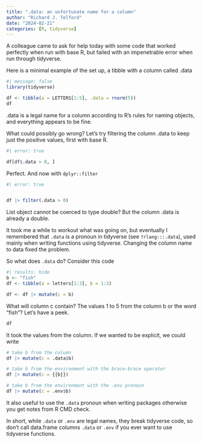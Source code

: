 ```yaml
---
title: ".data: an unfortunate name for a column"
author: "Richard J. Telford"
date: "2024-02-21"
categories: [R, tidyverse]
---
```


A colleague came to ask for help today with some code that worked perfectly when run with base R, but failed with an impenetrable error when run through tidyverse.

Here is a minimal example of the set up, a tibble with a column called .data

```r
#| message: false
library(tidyverse)

df <- tibble(a = LETTERS[1:5], .data = rnorm(5))
df
```

.data is a legal name for a column according to R's rules for naming objects, and everything appears to be fine.

What could possibly go wrong?
Let's try filtering the column .data to keep just the positive values, first with base R.

```r
#| error: true

df[df$.data > 0, ]
```

Perfect.
And now with `dplyr::filter`

```r
#| error: true


df |> filter(.data > 0)
```

List object cannot be coerced to type double?
But the column .data is already a double.

It took me a while to workout what was going on, but eventually I remembered that `.data` is a pronoun in tidyverse (see `?rlang:::.data`), used mainly when writing functions using tidyverse.
Changing the column name to data fixed the problem.

So what does `.data` do?
Consider this code

```r
#| results: hide
b <- "fish"
df <- tibble(a = letters[1:3], b = 1:3)

df <- df |> mutate(c = b)
```

What will column c contain?
The values 1 to 5 from the column b or the word "fish"?
Let's have a peek.

```r
df
```

It took the values from the column.
If we wanted to be explicit, we could write

```r
# take b from the column
df |> mutate(c = .data$b)

# take b from the environment with the brace-brace operator
df |> mutate(c = {{b}})

# take b from the environment with the .env pronoun 
df |> mutate(c = .env$b)
```

It also useful to use the `.data` pronoun when writing packages otherwise you get notes from R CMD check.

In short, while `.data` or `.env` are legal names, they break tidyverse code, so don't call data.frame columns `.data` or `.env` if you ever want to use tidyverse functions.
